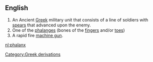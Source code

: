 ==English==
#An Ancient [[Greek]] military unit that consists of a line of soldiers with [[spear]]s that advanced upon the enemy.
#One of the [[phalanges]] (bones of the [[finger]]s and/or [[toe]]s)
#A rapid fire [[machine gun]].

[[nl:phalanx]]
[[Category:Greek derivations]]